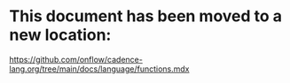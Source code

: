 # This document has been moved to a new location:

https://github.com/onflow/cadence-lang.org/tree/main/docs/language/functions.mdx
